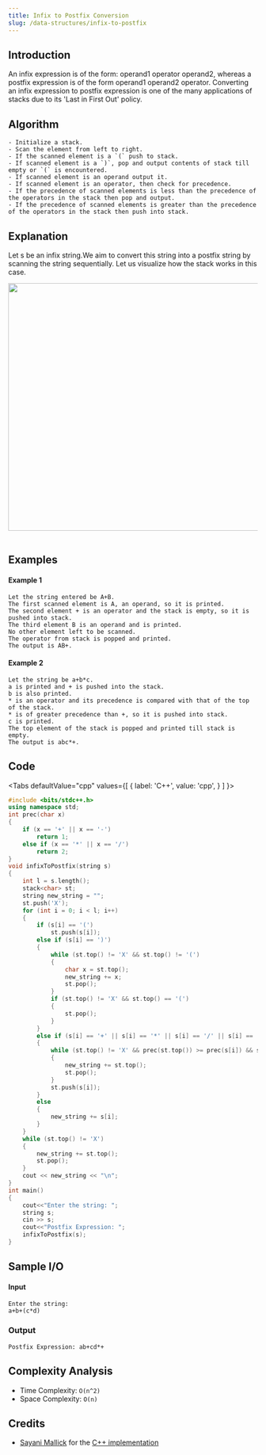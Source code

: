 ```yaml
---
title: Infix to Postfix Conversion
slug: /data-structures/infix-to-postfix
---
```


## Introduction

An infix expression is of the form: operand1 operator operand2, whereas a postfix expression is of the form operand1 operand2 operator. Converting an infix expression to postfix expression is one of the many applications of stacks due to its 'Last in First Out' policy.

## Algorithm

```
- Initialize a stack.
- Scan the element from left to right.
- If the scanned element is a `(` push to stack.
- If scanned element is a `)`, pop and output contents of stack till empty or `(` is encountered.
- If scanned element is an operand output it.
- If scanned element is an operator, then check for precedence.
- If the precedence of scanned elements is less than the precedence of the operators in the stack then pop and output.
- If the precedence of scanned elements is greater than the precedence of the operators in the stack then push into stack.
```

## Explanation

Let s be an infix string.We aim to convert this string into a postfix string by scanning the string sequentially. Let us visualize how the stack works in this case.

<img src="https://i.imgur.com/ZGQu6aN.png" width="700" height="500" /><br/><br/>

## Examples

#### Example 1

```
Let the string entered be A+B.
The first scanned element is A, an operand, so it is printed.
The second element + is an operator and the stack is empty, so it is pushed into stack.
The third element B is an operand and is printed.
No other element left to be scanned.
The operator from stack is popped and printed.
The output is AB+.
```

#### Example 2

```
Let the string be a+b*c.
a is printed and + is pushed into the stack.
b is also printed.
* is an operator and its precedence is compared with that of the top of the stack.
* is of greater precedence than +, so it is pushed into stack.
c is printed.
The top element of the stack is popped and printed till stack is empty.
The output is abc*+.
```

## Code


<Tabs
  defaultValue="cpp"
  values={[
    { label: 'C++', value: 'cpp', }
  ]
}>

<TabItem value="cpp">

```cpp
#include <bits/stdc++.h>
using namespace std;
int prec(char x)
{
    if (x == '+' || x == '-')
        return 1;
    else if (x == '*' || x == '/')
        return 2;
}
void infixToPostfix(string s)
{
    int l = s.length();
    stack<char> st;
    string new_string = "";
    st.push('X');
    for (int i = 0; i < l; i++)
    {
        if (s[i] == '(')
            st.push(s[i]);
        else if (s[i] == ')')
        {
            while (st.top() != 'X' && st.top() != '(')
            {
                char x = st.top();
                new_string += x;
                st.pop();
            }
            if (st.top() != 'X' && st.top() == '(')
            {
                st.pop();
            }
        }
        else if (s[i] == '+' || s[i] == '*' || s[i] == '/' || s[i] == '-')
        {
            while (st.top() != 'X' && prec(st.top()) >= prec(s[i]) && st.top() != '(')
            {
                new_string += st.top();
                st.pop();
            }
            st.push(s[i]);
        }
        else
        {
            new_string += s[i];
        }
    }
    while (st.top() != 'X')
    {
        new_string += st.top();
        st.pop();
    }
    cout << new_string << "\n";
}
int main()
{
    cout<<"Enter the string: ";
    string s;
    cin >> s;
    cout<<"Postfix Expression: ";
    infixToPostfix(s);
}
```
</TabItem>
</Tabs>

## Sample I/O

#### Input

```
Enter the string: 
a+b+(c*d)
```

### Output

```
Postfix Expression: ab+cd*+
```

## Complexity Analysis

- Time Complexity: `O(n^2)`
- Space Complexity: `O(n)`


## Credits

* [Sayani Mallick](https://github.com/SAY-droid427) for the [C++ implementation](https://github.com/TesseractCoding/NeoAlgo/blob/master/C-Plus-Plus/stack/infixToPostfix.cpp)
